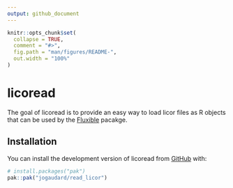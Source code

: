 ```yaml
---
output: github_document
---
```


<!-- README.md is generated from README.Rmd. Please edit that file -->

```r
knitr::opts_chunk$set(
  collapse = TRUE,
  comment = "#>",
  fig.path = "man/figures/README-",
  out.width = "100%"
)
```

# licoread

<!-- badges: start -->
  <!-- [![R-CMD-check](https://github.com/jogaudard/read_licor/actions/workflows/R-CMD-check.yaml/badge.svg)](https://github.com/jogaudard/read_licor/actions/workflows/R-CMD-check.yaml) -->
<!-- badges: end -->

The goal of licoread is to provide an easy way to load licor files as R objects that can be used by the [Fluxible](https://plant-functional-trait-course.github.io/fluxible/) pacakge.

## Installation

You can install the development version of licoread from [GitHub](https://github.com/) with:

``` r
# install.packages("pak")
pak::pak("jogaudard/read_licor")
```

